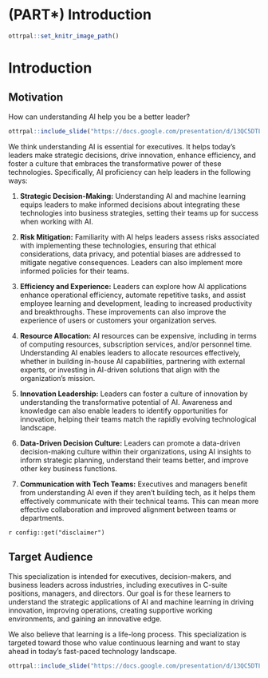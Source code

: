 
# (PART\*) Introduction {-}

```r
ottrpal::set_knitr_image_path()
```

<!-- # VIDEO Summary of This Course {.unlisted .unnumbered} -->

# Introduction


## Motivation

How can understanding AI help you be a better leader? 

```r
ottrpal::include_slide("https://docs.google.com/presentation/d/13QC5DTLefV5AIUd_3QPW42D-Zf2Yf6tgrJivIf7jbaQ/edit#slide=id.g1965a5f7f0a_0_44")
```

We think understanding AI is essential for executives. It helps today's leaders make strategic decisions, drive innovation, enhance efficiency, and foster a culture that embraces the transformative power of these technologies. Specifically, AI proficiency can help leaders in the following ways:

1. **Strategic Decision-Making:** Understanding AI and machine learning equips leaders to make informed decisions about integrating these technologies into business strategies, setting their teams up for success when working with AI.

1. **Risk Mitigation:** Familiarity with AI helps leaders assess risks associated with implementing these technologies, ensuring that ethical considerations, data privacy, and potential biases are addressed to mitigate negative consequences. Leaders can also implement more informed policies for their teams.

1. **Efficiency and Experience:** Leaders can explore how AI applications enhance operational efficiency, automate repetitive tasks, and assist employee learning and development, leading to increased productivity and breakthroughs. These improvements can also improve the experience of users or customers your organization serves.

1. **Resource Allocation:** AI resources can be expensive, including in terms of computing resources, subscription services, and/or personnel time. Understanding AI enables leaders to allocate resources effectively, whether in building in-house AI capabilities, partnering with external experts, or investing in AI-driven solutions that align with the organization's mission.

1. **Innovation Leadership:** Leaders can foster a culture of innovation by understanding the transformative potential of AI. Awareness and knowledge can also enable leaders to identify opportunities for innovation, helping their teams match the rapidly evolving technological landscape.

1. **Data-Driven Decision Culture:** Leaders can promote a data-driven decision-making culture within their organizations, using AI insights to inform strategic planning, understand their teams better, and improve other key business functions.

1. **Communication with Tech Teams:** Executives and managers benefit from understanding AI even if they aren't building tech, as it helps them effectively communicate with their technical teams. This can mean more effective collaboration and improved alignment between teams or departments.

<div class = disclaimer>
`r config::get("disclaimer")`
</div>

## Target Audience  

This specialization is intended for executives, decision-makers, and business leaders across industries, including executives in C-suite positions, managers, and directors. Our goal is for these learners to understand the strategic applications of AI and machine learning in driving innovation, improving operations, creating supportive working environments, and gaining an innovative edge. 

We also believe that learning is a life-long process. This specialization is targeted toward those who value continuous learning and want to stay ahead in today's fast-paced technology landscape.

```r
ottrpal::include_slide("https://docs.google.com/presentation/d/13QC5DTLefV5AIUd_3QPW42D-Zf2Yf6tgrJivIf7jbaQ/edit#slide=id.g2a3e68cb5a3_0_16")
```



